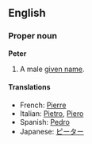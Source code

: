 ==English==
===Proper noun===
'''Peter'''

#A male [[given name]].

====Translations====
*French: [[Pierre]]
*Italian: [[Pietro]], [[Piero]]
*Spanish: [[Pedro]]
*Japanese: [[ピーター]]